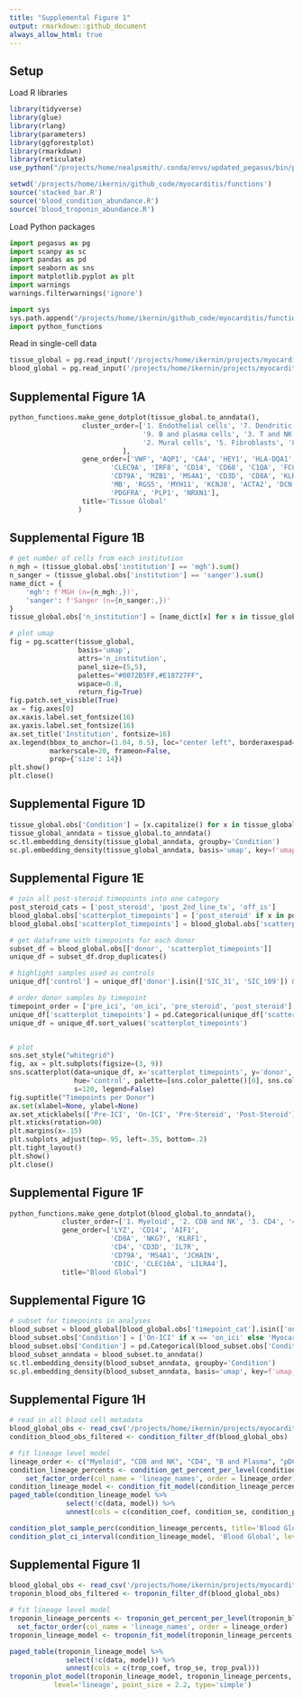---
title: "Supplemental Figure 1"
output: rmarkdown::github_document
always_allow_html: true
---

## Setup

Load R libraries
```{r message=FALSE, load_r_libraries}
library(tidyverse)
library(glue)
library(rlang)
library(parameters)
library(ggforestplot)
library(rmarkdown)
library(reticulate)
use_python("/projects/home/nealpsmith/.conda/envs/updated_pegasus/bin/python")

setwd('/projects/home/ikernin/github_code/myocarditis/functions')
source('stacked_bar.R')
source('blood_condition_abundance.R')
source('blood_troponin_abundance.R')

```

Load Python packages
```{python load_python_packages}
import pegasus as pg
import scanpy as sc
import pandas as pd
import seaborn as sns
import matplotlib.pyplot as plt
import warnings
warnings.filterwarnings('ignore')

import sys
sys.path.append("/projects/home/ikernin/github_code/myocarditis/functions")
import python_functions
```

Read in single-cell data
```{python results='hide', read_data}
tissue_global = pg.read_input('/projects/home/ikernin/projects/myocarditis/github_datasets/tissue_global.zarr')
blood_global = pg.read_input('/projects/home/ikernin/projects/myocarditis/github_datasets/blood_global.zarr')
```


## Supplemental Figure 1A

```{python, supp_1a}
python_functions.make_gene_dotplot(tissue_global.to_anndata(),
                  cluster_order=['1. Endothelial cells', '7. Dendritic cells', '4. Myeloid cells',
                                 '9. B and plasma cells', '3. T and NK cells', '6. Cardiomyocytes',
                                 '2. Mural cells', '5. Fibroblasts', '8. Neuronal cells',
                            ],
                  gene_order=['VWF', 'AQP1', 'CA4', 'HEY1', 'HLA-DQA1', 'CD1C',
                         'CLEC9A', 'IRF8', 'CD14', 'CD68', 'C1QA', 'FCGR3A',
                         'CD79A', 'MZB1', 'MS4A1', 'CD3D', 'CD8A', 'KLRB1', 'TNNI3',
                         'MB', 'RGS5', 'MYH11', 'KCNJ8', 'ACTA2', 'DCN',
                         'PDGFRA', 'PLP1', 'NRXN1'],
                  title='Tissue Global'
                 )
```


## Supplemental Figure 1B

```{python supp_1b}
# get number of cells from each institution
n_mgh = (tissue_global.obs['institution'] == 'mgh').sum()
n_sanger = (tissue_global.obs['institution'] == 'sanger').sum()
name_dict = {
    'mgh': f'MGH (n={n_mgh:,})',
    'sanger': f'Sanger (n={n_sanger:,})'
}
tissue_global.obs['n_institution'] = [name_dict[x] for x in tissue_global.obs['institution']]

# plot umap
fig = pg.scatter(tissue_global,
                 basis='umap',
                 attrs='n_institution',
                 panel_size=(5,5),
                 palettes="#0072B5FF,#E18727FF",
                 wspace=0.8,
                 return_fig=True)
fig.patch.set_visible(True)
ax = fig.axes[0]
ax.xaxis.label.set_fontsize(16)
ax.yaxis.label.set_fontsize(16)
ax.set_title('Institution', fontsize=16)
ax.legend(bbox_to_anchor=(1.04, 0.5), loc="center left", borderaxespad=0,
          markerscale=20, frameon=False,
          prop={'size': 14})
plt.show()
plt.close()
```


## Supplemental Figure 1D

```{python supp_1d}
tissue_global.obs['Condition'] = [x.capitalize() for x in tissue_global.obs['condition']]
tissue_global_anndata = tissue_global.to_anndata()
sc.tl.embedding_density(tissue_global_anndata, groupby='Condition')
sc.pl.embedding_density(tissue_global_anndata, basis='umap', key=f'umap_density_Condition', colorbar_loc=None)
```


## Supplemental Figure 1E

```{python supp_1e}
# join all post-steroid timepoints into one category
post_steroid_cats = ['post_steroid', 'post_2nd_line_tx', 'off_is']
blood_global.obs['scatterplot_timepoints'] = ['post_steroid' if x in post_steroid_cats else x for x in blood_global.obs['timepoint_cat']]
blood_global.obs['scatterplot_timepoints'] = blood_global.obs['scatterplot_timepoints'].astype('category')

# get dataframe with timepoints for each donor
subset_df = blood_global.obs[['donor', 'scatterplot_timepoints']]
unique_df = subset_df.drop_duplicates()

# highlight samples used as controls
unique_df['control'] = unique_df['donor'].isin(['SIC_31', 'SIC_109']) & (unique_df['scatterplot_timepoints'] == 'on_ici')

# order donor samples by timepoint
timepoint_order = ['pre_ici', 'on_ici', 'pre_steroid', 'post_steroid']
unique_df['scatterplot_timepoints'] = pd.Categorical(unique_df['scatterplot_timepoints'], timepoint_order)
unique_df = unique_df.sort_values('scatterplot_timepoints')


# plot
sns.set_style("whitegrid")
fig, ax = plt.subplots(figsize=(3, 9))
sns.scatterplot(data=unique_df, x='scatterplot_timepoints', y='donor',
                hue='control', palette=[sns.color_palette()[0], sns.color_palette()[4]],
                s=120, legend=False)
fig.suptitle("Timepoints per Donor")
ax.set(xlabel=None, ylabel=None)
ax.set_xticklabels(['Pre-ICI', 'On-ICI', 'Pre-Steroid', 'Post-Steroid'])
plt.xticks(rotation=90)
plt.margins(x=.15)
plt.subplots_adjust(top=.95, left=.35, bottom=.2)
plt.tight_layout()
plt.show()
plt.close()
```


## Supplemental Figure 1F

```{python supp_1f}
python_functions.make_gene_dotplot(blood_global.to_anndata(),
             cluster_order=['1. Myeloid', '2. CD8 and NK', '3. CD4', '4. B and Plasma', '5. pDCs and cDCs'],
             gene_order=['LYZ',	'CD14',	'AIF1',
                         'CD8A', 'NKG7', 'KLRF1',
                         'CD4', 'CD3D', 'IL7R',
                         'CD79A', 'MS4A1', 'JCHAIN',
                         'CD1C', 'CLEC10A', 'LILRA4'],
             title="Blood Global")
```


## Supplemental Figure 1G

```{python supp_1g}
# subset for timepoints in analyses
blood_subset = blood_global[blood_global.obs['timepoint_cat'].isin(['on_ici', 'pre_steroid'])].copy()
blood_subset.obs['Condition'] = ['On-ICI' if x == 'on_ici' else 'Myocarditis' for x in blood_subset.obs['timepoint_cat']]
blood_subset.obs['Condition'] = pd.Categorical(blood_subset.obs['Condition'], ['On-ICI', 'Myocarditis'])
blood_subset_anndata = blood_subset.to_anndata()
sc.tl.embedding_density(blood_subset_anndata, groupby='Condition')
sc.pl.embedding_density(blood_subset_anndata, basis='umap', key=f'umap_density_Condition', colorbar_loc=None)
```


## Supplemental Figure 1H

```{r message = F, results = 'hold', supp_1h}
# read in all blood cell metadata
blood_global_obs <- read_csv('/projects/home/ikernin/projects/myocarditis/github_datasets/blood_global_obs.csv')
condition_blood_obs_filtered <- condition_filter_df(blood_global_obs)

# fit lineage level model
lineage_order <- c("Myeloid", "CD8 and NK", "CD4", "B and Plasma", "pDCs and cDCs")
condition_lineage_percents <- condition_get_percent_per_level(condition_blood_obs_filtered, level='lineage') %>%
    set_factor_order(col_name = 'lineage_names', order = lineage_order)
condition_lineage_model <- condition_fit_model(condition_lineage_percents, level='lineage')
paged_table(condition_lineage_model %>%
              select(!c(data, model)) %>%
              unnest(cols = c(condition_coef, condition_se, condition_pval)))

condition_plot_sample_perc(condition_lineage_percents, title='Blood Global', level='lineage')
condition_plot_ci_interval(condition_lineage_model, 'Blood Global', level='lineage')
```


## Supplemental Figure 1I

```{r message = F, results = 'hold', supp_1i}
blood_global_obs <- read_csv('/projects/home/ikernin/projects/myocarditis/github_datasets/blood_global_obs.csv')
troponin_blood_obs_filtered <- troponin_filter_df(blood_global_obs)

# fit lineage level model
troponin_lineage_percents <- troponin_get_percent_per_level(troponin_blood_obs_filtered, level='lineage') %>%
  set_factor_order(col_name = 'lineage_names', order = lineage_order)
troponin_lineage_model <- troponin_fit_model(troponin_lineage_percents, level='lineage')

paged_table(troponin_lineage_model %>%
              select(!c(data, model)) %>%
              unnest(cols = c(trop_coef, trop_se, trop_pval)))
troponin_plot_model(troponin_lineage_model, troponin_lineage_percents, "All Cells",
           level='lineage', point_size = 2.2, type='simple')
```




